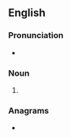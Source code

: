 {{also|Joes|Joe's}}
==English==

===Pronunciation===
* {{rhymes|en|əʊz}}

===Noun===
{{head|en|noun form}}

# {{plural of|en|joe}}

===Anagrams===
* {{anagrams|en|a=ejos|JeOS|Jose|sjoe}}
